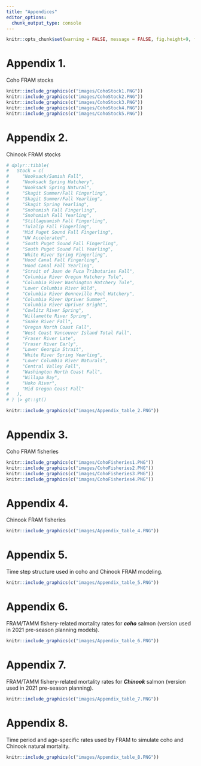 ```yaml
---
title: "Appendices"
editor_options: 
  chunk_output_type: console
---
```


```r
knitr::opts_chunk$set(warning = FALSE, message = FALSE, fig.height=9, fig.width=9)
```

# **Appendix 1.** 
Coho <span title = "FRAM: Fishery Regulation Assessment Model">FRAM</span> stocks

```r
knitr::include_graphics(c("images/CohoStock1.PNG"))
knitr::include_graphics(c("images/CohoStock2.PNG"))
knitr::include_graphics(c("images/CohoStock3.PNG"))
knitr::include_graphics(c("images/CohoStock4.PNG"))
knitr::include_graphics(c("images/CohoStock5.PNG"))
```

# **Appendix 2.** 
Chinook <span title = "FRAM: Fishery Regulation Assessment Model">FRAM</span> stocks

```r
# dplyr::tibble(
#   Stock = c(
#     "Nooksack/Samish Fall",
#     "Nooksack Spring Hatchery",
#     "Nooksack Spring Natural",
#     "Skagit Summer/Fall Fingerling",
#     "Skagit Summer/Fall Yearling",
#     "Skagit Spring Yearling",
#     "Snohomish Fall Fingerling",
#     "Snohomish Fall Yearling",
#     "Stillaguamish Fall Fingerling",
#     "Tulalip Fall Fingerling",
#     "Mid Puget Sound Fall Fingerling",
#     "UW Accelerated",
#     "South Puget Sound Fall Fingerling",
#     "South Puget Sound Fall Yearling",
#     "White River Spring Fingerling",
#     "Hood Canal Fall Fingerling",
#     "Hood Canal Fall Yearling",
#     "Strait of Juan de Fuca Tributaries Fall",
#     "Columbia River Oregon Hatchery Tule",
#     "Columbia River Washington Hatchery Tule",
#     "Lower Columbia River Wild",
#     "Columbia River Bonneville Pool Hatchery",
#     "Columbia River Upriver Summer",
#     "Columbia River Upriver Bright",
#     "Cowlitz River Spring",
#     "Willamette River Spring",
#     "Snake River Fall",
#     "Oregon North Coast Fall",
#     "West Coast Vancouver Island Total Fall",
#     "Fraser River Late",
#     "Fraser River Early",
#     "Lower Georgia Strait",
#     "White River Spring Yearling",
#     "Lower Columbia River Naturals",
#     "Central Valley Fall",
#     "Washington North Coast Fall",
#     "Willapa Bay",
#     "Hoko River",
#     "Mid Oregon Coast Fall"
#   ),
# ) |> gt::gt()

knitr::include_graphics(c("images/Appendix_table_2.PNG"))
```

# **Appendix 3.** 
Coho <span title = "FRAM: Fishery Regulation Assessment Model">FRAM</span> fisheries

```r
knitr::include_graphics(c("images/CohoFisheries1.PNG"))
knitr::include_graphics(c("images/CohoFisheries2.PNG"))
knitr::include_graphics(c("images/CohoFisheries3.PNG"))
knitr::include_graphics(c("images/CohoFisheries4.PNG"))
```

# **Appendix 4.** 
Chinook <span title = "FRAM: Fishery Regulation Assessment Model">FRAM</span> fisheries

```r
knitr::include_graphics(c("images/Appendix_table_4.PNG"))
```

# **Appendix 5.** 
Time step structure used in coho and Chinook <span title = "FRAM: Fishery Regulation Assessment Model">FRAM</span> modeling.

```r
knitr::include_graphics(c("images/Appendix_table_5.PNG"))
```

# **Appendix 6.**
<span title = "FRAM: Fishery Regulation Assessment Model">FRAM</span>/<span title = "TAMM: Terminal Area Management Module">TAMM</span> fishery-related mortality rates for ***coho*** salmon (version used in 2021 pre-season planning models).

```r
knitr::include_graphics(c("images/Appendix_table_6.PNG"))
```

# **Appendix 7.**
<span title = "FRAM: Fishery Regulation Assessment Model">FRAM</span>/<span title = "TAMM: Terminal Area Management Module">TAMM</span> fishery-related mortality rates for ***Chinook*** salmon (version used in 2021 pre-season planning).

```r
knitr::include_graphics(c("images/Appendix_table_7.PNG"))
```

# **Appendix 8.**
Time period and age-specific rates used by <span title = "FRAM: Fishery Regulation Assessment Model">FRAM</span> to simulate coho and Chinook natural mortality.

```r
knitr::include_graphics(c("images/Appendix_table_8.PNG"))
```